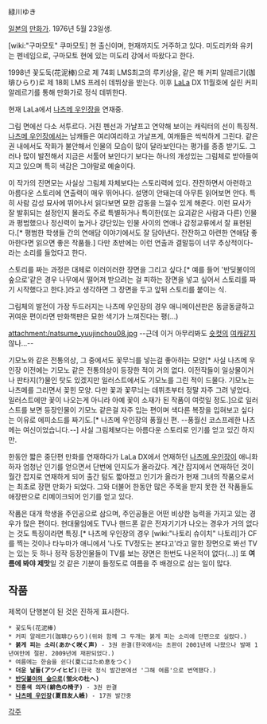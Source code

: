 緑川ゆき

[[일본]]의 [[만화가]]. 1976년 5월 23일생.

[wiki:"구마모토" 쿠마모토] 현 출신이며, 현재까지도 거주하고 있다.
미도리카와 유키는 펜네임으로, 구마모토 현에 있는 미도리 강에서 따왔다고 한다.

1998년 꽃도둑(花泥棒)으로 제 74회 LMS최고의 루키상을, 같은 해 커피 알레르기(珈琲ひらり)로 제 18회 LMS 프레쉬 데뷔상을 받는다. 이후 [[LaLa]] DX 11월호에 실린 커피 알레르기를 통해 만화가로 정식 데뷔한다.

현재 LaLa에서 [[나츠메 우인장]]을 연재중.

그림 면에선 다소 서투르다. 거친 펜선과 가냘프고 연약해 보이는 캐릭터의 선이 특징적. [[나츠메 우인장]]에서는 남캐들은 여리여리하고 가냘프게, 여캐들은 씩씩하게 그린다. 같은 권 내에서도 작화가 불안해서 인물의 모습이 많이 달라보인다는 평가를 종종 받기도. 그러나 많이 발전해서 지금은 서툴어 보인다기 보다는 하나의 개성있는 그림체로 받아들여지고 있으며 특히 색감은 그야말로 예술이다.

이 작가의 진면모는 사실상 그림체 자체보다는 스토리력에 있다. 잔잔하면서 아련하고 아름다운 스토리에 연출력이 매우 뛰어나다. 설명이 안돼는데 아무튼 읽어보면 안다. 특히 사람 감성 묘사에 뛰어나서 읽다보면 묘한 감동을 느낄수 있게 해준다. 이런 묘사가 잘 발휘되는 설정인지 몰라도 주로 특별하거나 특이한(또는 요괴같은 사람과 다른) 인물과 평범했으나 정신력이 높거나 강단있는 인물 사이의 연애나 감정교류에서 잘 표현된다.[* 평범한 학생들 간의 연애담 이야기에서도 잘 담아낸다. 잔잔하고 아련한 연애담 좋아한다면 읽으면 좋은 작품들.] 다만 초반에는 이런 연출과 결말등이 너무 추상적이다- 라는 소리를 들었다고 한다.

스토리를 짜는 과정은 대체로 이러이러한 장면을 그리고 싶다.[* 예를 들어 '반딪불이의 숲으로'같은 경우 나무에서 떨어져 받으려는 걸 피하는 장면을 넣고 싶어서 스토리를 짜기 시작했다고 한다.]라고 생각하면 그 장면을 두고 앞뒤 스토리를 붙이는 식.

그림체의 발전이 가장 두드러지는 나츠메 우인장의 경우 애니메이션판은 동글동글하고 귀여운 편이라면 만화책판은 묘한 색기가 느껴진다는 평(…)

attachment:/natsume_yuujinchou08.jpg
--근데 이거 아무리봐도 [[숏컷]]의 [[여캐]]같지 않나...--

기모노와 같은 전통의상, 그 중에서도 꽃무늬를 넣는걸 좋아하는 모양[* 사실 나츠메 우인장 이전에는 기모노 같은 전통의상이 등장한 적이 거의 없다. 이전작들이 일상물이거나 판타지(?)물인 탓도 있겠지만 일러스트에서도 기모노를 그린 적이 드물다. 기모노는 나츠메를 그리면서 꽂힌 모양. 다만 꽃과 꽃무늬는 데뷔초부터 정말 자주 그려 넣었다. 일러스트에만 꽃이 나오는게 아니라 아예 꽃이 소재가 된 작품이 여럿일 정도.]으로 일러스트를 보면 등장인물이 기모노 같은걸 자주 입는 편이며 색다른 복장을 입혀보고 싶다는 이유로 에피소드를 짜기도.[* 나츠메 우인장의 풍월신 편. --풍월신 코스프레한 나츠메는 여신이었습니다.--] 사실 그림체보다는 아름다운 스토리로 인기를 얻고 있긴 하지만.

한동안 짧은 중단편 만화를 연재하다가 LaLa DX에서 연재하던 [[나츠메 우인장]]이 애니화하자 엄청난 인기를 얻으면서 단번에 인지도가 올라갔다. 계간 잡지에서 연재하던 것이 월간 잡지로 연재하게 되어 출간 텀도 짧아졌고 인기가 올라가 현재 그녀의 작품으로서는 최초로 장편 만화가 되었다. 그와 더불어 한동안 많은 주목을 받지 못한 전 작품들도 애장판으로 리메이크되어 인기를 얻고 있다.

작품은 대개 학생을 주인공으로 삼으며, 주인공들은 어떤 비상한 능력을 가지고 있는 경우가 많은 편이다. 현대물임에도 TV나 핸드폰 같은 전자기기가 나오는 경우가 거의 없다는 것도 특징이라면 특징.[* 나츠메 우인장의 경우 [wiki:"나토리 슈이치" 나토리]가 CF를 찍는 것이나 타누마가 애니에서 '나도 TV정도는 본다고'라고 말한 장면으로 봐선 TV는 있는 듯 하나 정작 등장인물들이 TV를 보는 장면은 한번도 나온적이 없다(…)] 또 '''여름에 봐야 제맛'''일 것 같은 기분이 들정도로 여름을 주 배경으로 삼는 일이 많다.


== 작품 ==
제목이 단행본이 된 것은 진하게 표시한다.

 * 꽃도둑(花泥棒)
 * 커피 알레르기(珈琲ひらり)(위와 함께 그 두개는 붉게 피는 소리에 단편으로 실렸다.)
 * '''붉게 피는 소리(あかく咲く声)''' - 3권 완결(한국에서는 초판이 2001년에 나왔으나 발매 1년여만에 절판. 2009년에 재판되었다.)
 * 여름에는 한숨을 쉰다(夏にはため息をつく)
 * '''더운 날들(アツイヒビ)'''(한국 정식 발간본에선 '그해 여름'으로 번역됐다.)
 * '''[[반딧불이의 숲으로]](蛍火の杜へ)'''
 * '''진홍색 의자(緋色の椅子)''' - 3권 완결
 * '''[[나츠메 우인장]](夏目友人帳)''' - 17권 발간중

[[각주]]
